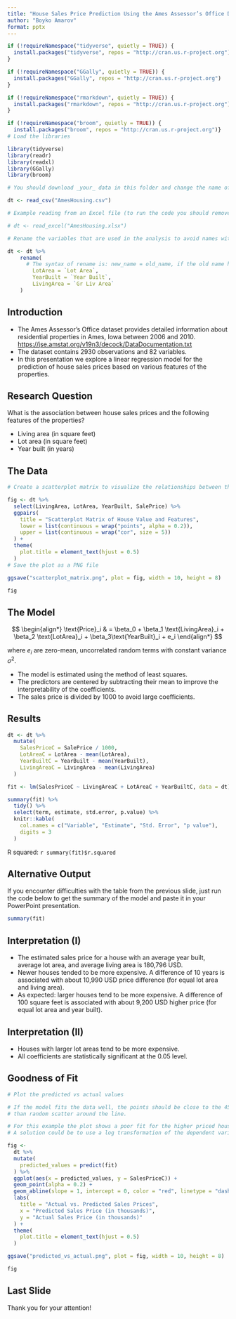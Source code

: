 ```yaml
---
title: "House Sales Price Prediction Using the Ames Assessor’s Office Data"
author: "Boyko Amarov"
format: pptx
---
```


```r
if (!requireNamespace("tidyverse", quietly = TRUE)) {
  install.packages("tidyverse", repos = "http://cran.us.r-project.org")
}

if (!requireNamespace("GGally", quietly = TRUE)) {
  install.packages("GGally", repos = "http://cran.us.r-project.org")
}

if (!requireNamespace("rmarkdown", quietly = TRUE)) {
  install.packages("rmarkdown", repos = "http://cran.us.r-project.org")
}

if (!requireNamespace("broom", quietly = TRUE)) {
  install.packages("broom", repos = "http://cran.us.r-project.org")}
# Load the libraries

library(tidyverse)
library(readr)
library(readxl)
library(GGally)
library(broom)

# You should download _your_ data in this folder and change the name of the file in the code below

dt <- read_csv("AmesHousing.csv")

# Example reading from an Excel file (to run the code you should remove the # character from the beginning of the line below)

# dt <- read_excel("AmesHousing.xlsx")

# Rename the variables that are used in the analysis to avoid names with spaces and special characters

dt <- dt %>% 
    rename(
      # The syntax of rename is: new_name = old_name, if the old name has spaces or special characters, put it in backticks
        LotArea = `Lot Area`,
        YearBuilt = `Year Built`,
        LivingArea = `Gr Liv Area`
    )
```

## Introduction

-   The Ames Assessor’s Office dataset provides detailed information about residential properties in Ames, Iowa between 2006 and 2010. <https://jse.amstat.org/v19n3/decock/DataDocumentation.txt>
-   The dataset contains 2930 observations and 82 variables.
-   In this presentation we explore a linear regression model for the prediction of house sales prices based on various features of the properties.

## Research Question

What is the association between house sales prices and the following features of the properties?

-   Living area (in square feet)
-   Lot area (in square feet)
-   Year built (in years)


## The Data

```r
# Create a scatterplot matrix to visualize the relationships between the variables of interest

fig <- dt %>% 
  select(LivingArea, LotArea, YearBuilt, SalePrice) %>% 
  ggpairs(
    title = "Scatterplot Matrix of House Value and Features",
    lower = list(continuous = wrap("points", alpha = 0.2)),
    upper = list(continuous = wrap("cor", size = 5))
  ) +
  theme(
    plot.title = element_text(hjust = 0.5)
  )
# Save the plot as a PNG file

ggsave("scatterplot_matrix.png", plot = fig, width = 10, height = 8)

fig
```

## The Model

$$
\begin{align*}
\text{Price}_i & = \beta_0 + \beta_1 \text{LivingArea}_i + \beta_2 \text{LotArea}_i + \beta_3\text{YearBuilt}_i + e_i
\end{align*}
$$

where $e_i$ are zero-mean, uncorrelated random terms with constant variance $\sigma^2$.

- The model is estimated using the method of least squares.
- The predictors are centered by subtracting their mean to improve the interpretability of the coefficients.
- The sales price is divided by 1000 to avoid large coefficients.

## Results

```r

dt <- dt %>%
  mutate(
    SalesPriceC = SalePrice / 1000,
    LotAreaC = LotArea - mean(LotArea),
    YearBuiltC = YearBuilt - mean(YearBuilt),
    LivingAreaC = LivingArea - mean(LivingArea)
  )

fit <- lm(SalesPriceC ~ LivingAreaC + LotAreaC + YearBuiltC, data = dt)

summary(fit) %>% 
  tidy() %>% 
  select(term, estimate, std.error, p.value) %>%
  knitr::kable(
    col.names = c("Variable", "Estimate", "Std. Error", "p value"),
    digits = 3
  )
```

R squared: `r summary(fit)$r.squared`

## Alternative Output

If you encounter difficulties with the table from the previous slide, just 
run the code below to get the summary of the model and paste it in your PowerPoint presentation.

```r
summary(fit)
```

## Interpretation (I)

- The estimated sales price for a house with an average year built, average lot area, and average living area is 180,796 USD.
- Newer houses tended to be more expensive. A difference of 10 years is associated with about 10,990 USD price difference (for equal lot area and living area).
- As expected: larger houses tend to be more expensive. A difference of 100 square feet is associated with about 9,200 USD higher price (for equal lot area and year built).

## Interpretation (II)

- Houses with larger lot areas tend to be more expensive. 
- All coefficients are statistically significant at the 0.05 level.


## Goodness of Fit

```r
# Plot the predicted vs actual values

# If the model fits the data well, the points should be close to the 45-degree line and should not show any systematic pattern other 
# than random scatter around the line.

# For this example the plot shows a poor fit for the higher priced houses as they are systematically under-predicted by the model.
# A solution could be to use a log transformation of the dependent variable or to include non-linear terms in the model.

fig <- 
  dt %>%
  mutate(
    predicted_values = predict(fit)
  ) %>%
  ggplot(aes(x = predicted_values, y = SalesPriceC)) +
  geom_point(alpha = 0.2) +
  geom_abline(slope = 1, intercept = 0, color = "red", linetype = "dashed") +
  labs(
    title = "Actual vs. Predicted Sales Prices",
    x = "Predicted Sales Price (in thousands)",
    y = "Actual Sales Price (in thousands)"
  ) +
  theme(
    plot.title = element_text(hjust = 0.5)
  )

ggsave("predicted_vs_actual.png", plot = fig, width = 10, height = 8)

fig
```


## Last Slide

Thank you for your attention!
